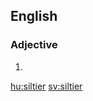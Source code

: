 ==English==

===Adjective===
{{head|en}}

# {{en-comparative of|silty}}

[[hu:siltier]]
[[sv:siltier]]